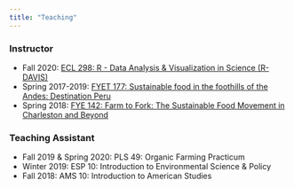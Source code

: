 ```yaml
---
title: "Teaching"
---
```


### Instructor  

* Fall 2020: [ECL 298: R - Data Analysis & Visualization in Science (R-DAVIS)](https://gge-ucd.github.io/R-DAVIS/index.html)   
* Spring 2017-2019: [FYET 177: Sustainable food in the foothills of the Andes: Destination Peru](https://cofc.abroadoffice.net/internal-program-description-FYE-Huaraz-Peru-Sustainable-Food-2017-165738-187.html)  
* Spring 2018: [FYE 142: Farm to Fork: The Sustainable Food Movement in Charleston and Beyond](https://fye.cofc.edu/courses/course-history/spring-2018.php#farm)  


### Teaching Assistant  

* Fall 2019 & Spring 2020: PLS 49: Organic Farming Practicum
* Winter 2019: ESP 10: Introduction to Environmental Science & Policy
* Fall 2018: AMS 10: Introduction to American Studies